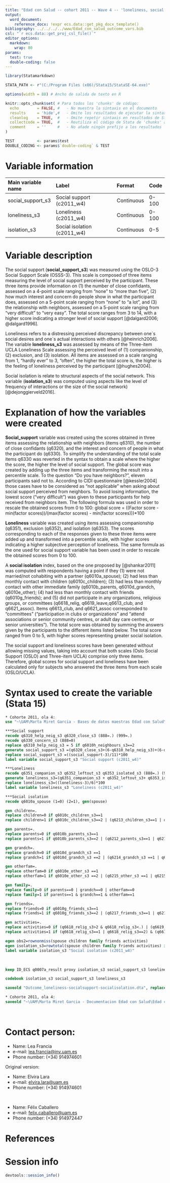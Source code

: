 ```yaml
---
title: "Edad con Salud -- cohort 2011 -- Wave 4 -- 'loneliness, social support, social isolation'"
output:
  word_document:
    reference_docx: !expr ecs.data::get_pkg_docx_template()
bibliography: ../../../../www/Edad_con_salud_outcome_vars.bib 
csl: "`r ecs.data::get_proj_csl_file()`"
editor_options: 
  markdown:
    wrap: 80
params:
  test: true
  double-coding: false
---
```


```r
library(Statamarkdown)

STATA_PATH <- r"(C:/Program Files (x86)/Stata15/StataSE-64.exe)"

options(width = 88) # Ancho de salida de texto en R

knitr::opts_chunk$set( # Para todos los 'chunks' de código:
  echo        = FALSE, #   - No muestra la sintaxis en el documento
  results     = 'hide',#   - Omite los resultados de ejecutar la sintaxis
  cleanlog    = TRUE,  #   - Omite repetir sintaxis en resultados de Stata
  collectcode = TRUE,  #   - Reutiliza el código de Stata de 'chunks' anteriores
  comment     = ''     #   - No añade ningún prefijo a los resultados
)

TEST          <- params$test
DOUBLE_CODING <- params$`double-coding` & TEST
```

# Variable information

| Main variable name | Label                       | Format     | Code  |
|:-------------------|:----------------------------|:-----------|:------|
| social_support_s3  | Social support (c2011_w4)   | Continuous | 0-100 |
| loneliness_s3      | Loneliness (c2011_w4)       | Continuous | 0-100 |
| isolation_s3       | Social isolation (c2011_w4) | Continuous | 0-5   |

# Variable description

The social support (**social_support_s3**) was measured using the OSLO-3 Social
Support Scale (OSSS-3). This scale is composed of three items measuring the
level of social support perceived by the participant. These three items provide
information on (1) the number of close confidants, assessed on a 4-point scale
ranging from "none" to "more than five", (2) how much interest and concern do
people show in what the participant does, assessed on a 5-point scale ranging
from "none" to "a lot", and (3) the relationship with neighbors, assessed on a
5-point scale ranging from "very difficult" to "very easy". The total score
ranges from 3 to 14, with a higher score indicating a stronger level of social
support [@dalgard2006; @dalgard1996].

Loneliness refers to a distressing perceived discrepancy between one´s social
desires and one´s actual interactions with others [@heinrich2006]. The variable
**loneliness_s3** was assessed by means of the Three-item UCLA Loneliness Scale
assessing the perceived level of (1) companionship, (2) exclusion, and (3)
isolation. All items are assessed on a scale ranging from 1, "hardly ever" to 3,
"often", the higher the total score is, the higher is the feeling of loneliness
perceived by the participant [@hughes2004].

Social isolation is relate to structural aspects of the social network. This
variable (**isolation_s3**) was computed using aspects like the level of
frequency of interactions or the size of the social network)
[@dejonggierveld2016].

# Explanation of how the variables were created

**Social_support** variable was created using the scores obtained in three items
assessing the relationship with neighbors (items q6310), the number of close
confidants (q6320), and the interest and concern of people in what the
participant do (q6330). To simplify the understanding of the total scale items
q6330 was reverted in the syntax to obtain a scale where the higher the score,
the higher the level of social support. The global score was created by adding
up the three items and transforming the result into a percentile scale. To the
question "Do you have neighbors?", eleven participants said not to. According to
CIDI questionnaire [@kessler2004] those cases have to be considered as "not
applicable" when asking about social support perceived from neighbors. To avoid
losing information, the lowest score ("very difficult") was given to these
participants for help received from neighbors item. The following formula was
used in order to rescale the obtained scores from 0 to 100: global score =
((Factor score - min(factor scores))/(max(factor scores) - min(factor
scores)))\*100

**Loneliness** variable was created using items assessing companionship (q6351),
exclusion (q6352), and isolation (q6353). The scores corresponding to each of
the responses given to these three items were added up and transformed into a
percentile scale, with higher scores indicating a higher subjective perception
of loneliness. The same formula as the one used for social support variable has
been used in order to rescale the obtained scores from 0 to 100.

A **social isolation** index, based on the one proposed by [@shankar2011] was
computed with respondents having a point if they (1) were not married/not
cohabiting with a partner (q6010a_spouse); (2) had less than monthly contact
with children (q6010c_children); (3) had less than monthly contact with other
immediate family (q6010b_parents, q6010d_grandch, q6010e_other); (4) had less
than monthly contact with friends (q6010g_friends); and (5) did not participate
in any organizations, religious groups, or committees (q6618_relig,
q6619_leave,q6613_club, and q6621_assoc). Items q6613_club, and q6621_assoc
corresponded to "committees" ("participation in clubs or organizations" and
"attend associations or senior community centres, or adult day care centres, or
senior universities"). The total score was obtained by summing the answers given
by the participants to the different items listed below. The total score ranged
from 0 to 5, with higher scores representing greater social isolation.

The social support and loneliness scores have been generated without allowing
missing values, taking into account that both scales (Oslo Social Support (OSLO)
and Three-item UCLA) comprise only three items. Therefore, global scores for
social support and loneliness have been calculated only for subjects who
answered the three items from each scale (OSLO/UCLA).

# Syntax used to create the variable (Stata 15)

```stata
* Cohorte 2011, ola 4:
use "~\UAM\Marta Miret Garcia - Bases de datos maestras Edad con Salud\Ola_4\Cohorte 2011\rawdata_c2011w4.dta"
```

```stata
***Social support 
recode q6310_help_neig_s3 q6320_close_s3 (888=.) (999=.)
recode q6330_concern_s3 (888=0) 
replace q6310_help_neig_s3 = 5 if q6010h_neighbours_s3==2 
generate social_support_s3 =(q6320_close_s3+(6-q6310_help_neig_s3)+(6-q6330_concern_s3))
replace social_support_s3 =((social_support-3)/11)*100
label variable social_support_s3 "Social support (c2011_w4)"

***Loneliness 
recode q6351_companion_s3 q6352_leftout_s3 q6353_isolated_s3 (888=.) (999=.)
generate loneliness_s3=(q6351_companion_s3 + q6352_leftout_s3+ q6353_isolated_s3)
replace loneliness_s3=((loneliness-3)/6)*100
label variable loneliness_s3 "Loneliness (c2011_w4)"

***Social isolation 
recode q6010a_spouse (1=0) (2=1), gen(spouse)

gen children=.
replace children=0 if q6010c_children_s3==1 
replace children=1 if q6010c_children_s3==2 | (q6213_children_s3==1 | q6213_children_s3==2)

gen parents=.
replace parents=0 if q6010b_parents_s3==1
replace parents=1 if q6010b_parents_s3==2 | (q6212_parents_s3==1 | q6212_parents_s3==2)

gen grandch=.
replace grandch=0 if q6010d_grandch_s3 ==1
replace grandch=1 if q6010d_grandch_s3 ==2 | (q6214_grandch_s3 ==1 | q6214_grandch_s3 ==2)

gen otherfam=.
replace otherfam=0 if q6010e_other_s3 ==1
replace otherfam=1 if q6010e_other_s3 ==2 | (q6215_other_s3 ==1 | q6215_other_s3 ==2)

gen family=.
replace family=0 if parents==0 | grandch==0 | otherfam==0
replace family=1 if parents==1 & grandch==1 & otherfam==1

gen friends=.
replace friends=0 if q6010g_friends_s3==1
replace friends=1 if q6010g_friends_s3==2 | (q6217_friends_s3==1 | q6217_friends_s3==2)

gen activities=.
replace activities=0 if (q6618_relig_s3>2 & q6618_relig_s3<.) | (q6619_leave_s3>2 & q6619_leave_s3<.) | (q6613_club_s3 >2 & q6613_club_s3 <.) | (q6621_assoc_s3 >2 & q6621_assoc_s3 <.)
replace activities=1 if (q6618_relig_s3==1 | q6618_relig_s3==2) & (q6619_leave_s3==1 | q6619_leave_s3==2) & (q6613_club_s3==1 | q6613_club_s3==2) & (q6621_assoc_s3==1 | q6621_assoc_s3==2)

egen obs2=rownonmiss(spouse children family friends activities)
egen isolation_s3=rowtotal(spouse children family friends activities) if obs2>=2
label variable isolation_s3 "Social isolation (c2011_w4)"
```

<br>

```stata
keep ID_ECS q0007a_result proxy isolation_s3 social_support_s3 loneliness_s3

codebook isolation_s3 social_support_s3 loneliness_s3
```

```stata
saveold "Outcome_loneliness-socialsupport-socialisolation.dta", replace version(13)
```

```stata

* Cohorte 2011, ola 4:
saveold "~\UAM\Marta Miret Garcia - Documentacion Edad con Salud\Edad con salud - Ola 4\Outcomes\Cohorte 2011\Outcome datasets\Outcome_loneliness-socialsupport-socialisolation.dta", replace version(13)
```

<br>

# Contact person:

-   Name: Lea Francia
-   e-mail: [lea.francia\@inv.uam.es](mailto:lea.francia@inv.uam.es){.email}
-   Phone number: (+34) 914974601

Original version:

-   Name: Elvira Lara
-   e-mail: [elvira.lara\@uam.es](mailto:elvira.lara@uam.es){.email}
-   Phone number: (+34) 914974601

<br>

-   Name: Félix Caballero
-   e-mail: [felix.caballero\@uam.es](mailto:felix.caballero@uam.es){.email}
-   Phone number: (+34) 914972447

# References

::: {#refs}
:::

\newpage

# Session info

```r
devtools::session_info()
```
